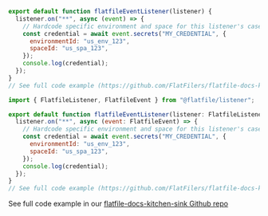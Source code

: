 <CodeGroup>

```jsx listener.js
export default function flatfileEventListener(listener) {
  listener.on("**", async (event) => {
    // Hardcode specific environment and space for this listener's case
    const credential = await event.secrets("MY_CREDENTIAL", {
      environmentId: "us_env_123",
      spaceId: "us_spa_123",
    });
    console.log(credential);
  });
}
// See full code example (https://github.com/FlatFilers/flatfile-docs-kitchen-sink/blob/main/javascript/secrets/index.js)
```

```jsx listener.ts
import { FlatfileListener, FlatfileEvent } from "@flatfile/listener";

export default function flatfileEventListener(listener: FlatfileListener) {
  listener.on("**", async (event: FlatfileEvent) => {
    // Hardcode specific environment and space for this listener's case
    const credential = await event.secrets("MY_CREDENTIAL", {
      environmentId: "us_env_123",
      spaceId: "us_spa_123",
    });
    console.log(credential);
  });
}
// See full code example (https://github.com/FlatFilers/flatfile-docs-kitchen-sink/blob/main/secrets/index.ts)
```

</CodeGroup>

See full code example in our [flatfile-docs-kitchen-sink Github repo](https://github.com/FlatFilers/flatfile-docs-kitchen-sink/blob/main)
